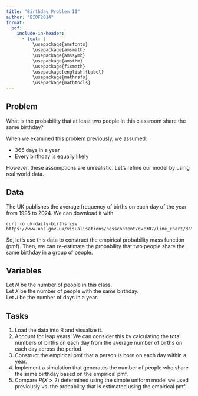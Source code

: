 ```yaml
---
title: "Birthday Problem II"
author: "BIOF2014"
format:
  pdf:
    include-in-header:
      - text: |
          \usepackage{amsfonts}
          \usepackage{amsmath}
          \usepackage{amssymb}
          \usepackage{amsthm}
          \usepackage{fixmath}
          \usepackage[english]{babel}
          \usepackage{mathrsfs}
          \usepackage{mathtools}
---
```


## Problem

What is the probability that at least two people in this classroom share
the same birthday?

When we examined this problem previously, we assumed:

- 365 days in a year
- Every birthday is equally likely
  
However, these assumptions are unrealistic. Let's refine our model by 
using real world data.

## Data

The UK publishes the average frequency of births on each day of the year
from 1995 to 2024. We can download it with
```
curl -o uk-daily-births.csv https://www.ons.gov.uk/visualisations/nesscontent/dvc307/line_chart/data.csv
```

So, let's use this data to construct the empirical 
probability mass function (pmf).
Then, we can re-estimate the probability that two people share the same
birthday in a group of people.

## Variables

Let $N$ be the number of people in this class.  
Let $X$ be the number of people with the same birthday.  
Let $J$ be the number of days in a year.

## Tasks

1. Load the data into R and visualize it.
2. Account for leap years. We can consider this by calculating the total 
   numbers of births on each day from the average number of births on 
   each day across the period.
3. Construct the empirical pmf that a person
   is born on each day within a year.
4. Implement a simulation that generates the number of people who
   share the same birthday based on the empirical pmf.
5. Compare $P\left( X > 2 \right)$ determined using the simple uniform model 
   we used previously vs. the probability that is estimated using the 
   empirical pmf.
